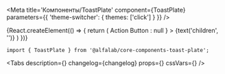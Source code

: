 


<Meta
    title='Компоненты/ToastPlate'
    component={ToastPlate}
    parameters={{ 'theme-switcher': { themes: ['click'] } }}
/>

<!-- Canvas -->

<Story name='ToastPlate'>
    {React.createElement(() => {
        return (
            <ToastPlate
                badge={select('badge', ['negative', 'positive', 'attention', undefined], 'positive')}
                title={text('title', 'Toast Title')}
                hasCloser={boolean('hasCloser', true)}
                block={boolean('block', false)}
                onClose={Function.prototype}
                actionButton={boolean('renderActionButton', false) ? <Button view='ghost' colors='inverted' size='s'>Action Button</Button> : null }
            >
                {text('children', '')}
            </ToastPlate>
        )
    })}
</Story>

<!-- Docs -->

<ComponentHeader
    name='ToastPlate'
    version={version}
    package={name}
    stage={2}
    design='https://www.figma.com/file/KlFOLLkKO8rtvvQE3RXuhq/Click-Library?node-id=15915%3A56409'
/>

```tsx
import { ToastPlate } from '@alfalab/core-components-toast-plate';
```

<Tabs
    description={<Description />}
    changelog={changelog}
    props={<Props of={ToastPlate} />}
    cssVars={<CssVars css={styles} />}
/>
